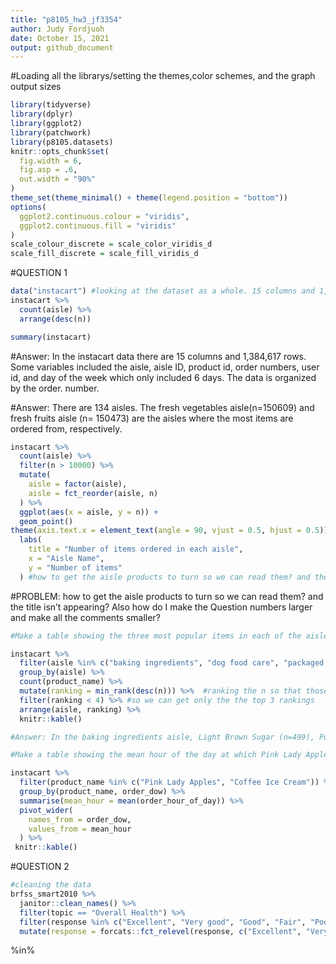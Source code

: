 ```yaml
---
title: "p8105_hw3_jf3354"
author: Judy Fordjuoh
date: October 15, 2021
output: github_document
---
```


#Loading all the librarys/setting the themes,color schemes, and the graph output sizes 
```r
library(tidyverse)
library(dplyr)
library(ggplot2)
library(patchwork)
library(p8105.datasets)
knitr::opts_chunk$set(
  fig.width = 6,
  fig.asp = .6,
  out.width = "90%"
)
theme_set(theme_minimal() + theme(legend.position = "bottom"))
options(
  ggplot2.continuous.colour = "viridis",
  ggplot2.continuous.fill = "viridis"
)
scale_colour_discrete = scale_color_viridis_d
scale_fill_discrete = scale_fill_viridis_d
```

#QUESTION 1
```r
data("instacart") #looking at the dataset as a whole. 15 columns and 1,384,617 rows
instacart %>%
  count(aisle) %>%
  arrange(desc(n))

summary(instacart)
```
#Answer: In the instacart data there are 15 columns and 1,384,617 rows. Some variables included the aisle, aisle ID, product id, order numbers, user id, and day of the week which only included 6 days. The data is organized by the order. number.

#Answer: There are 134 aisles. The fresh vegetables aisle(n=150609) and fresh fruits aisle (n= 150473) are the aisles where the most items are ordered from, respectively. 

```r
instacart %>% 
  count(aisle) %>% 
  filter(n > 10000) %>% 
  mutate(
    aisle = factor(aisle),
    aisle = fct_reorder(aisle, n)
  ) %>% 
  ggplot(aes(x = aisle, y = n)) +
  geom_point() 
theme(axis.text.x = element_text(angle = 90, vjust = 0.5, hjust = 0.5)) +
  labs(
    title = "Number of items ordered in each aisle",
    x = "Aisle Name",
    y = "Number of items"
  ) #how to get the aisle products to turn so we can read them? and the title isn't appearing?
```
#PROBLEM: how to get the aisle products to turn so we can read them? and the title isn't appearing? Also how do I make the Question numbers larger and make all the comments smaller?

```r
#Make a table showing the three most popular items in each of the aisles “baking ingredients”, “dog food care”, and “packaged vegetables fruits”. Include the number of times each item is ordered in your table.

instacart %>%
  filter(aisle %in% c("baking ingredients", "dog food care", "packaged vegetables fruits")) %>% #%in% checks whether or not the object is contained in the other object.  == is a logical operator that checks for identity properties.
  group_by(aisle) %>%
  count(product_name) %>%
  mutate(ranking = min_rank(desc(n))) %>%  #ranking the n so that those with the least ranking go to the bottom
  filter(ranking < 4) %>% #so we can get only the the top 3 rankings
  arrange(aisle, ranking) %>%
  knitr::kable()

#Answer: In the baking ingredients aisle, Light Brown Sugar (n=499), Pure Baking Soda (n=387), and Cane Sugar (n=336), are the 3 most popular items. In the dog food care aisle, Snack Sticks Chicken & Rice Recipe Dog Treats (n=30), Organix Chicken & Brown Rice Recipe (n=28), and Small Dog Biscuits (n=26), are the 3 most popular items. In the packaged vegetables and fruits aisle, Organic Baby Spinach (n=9784), Organic Raspberries (n=5546), and Organic Blueberries (n=4966), are the 3 most popular items.
```

```r
#Make a table showing the mean hour of the day at which Pink Lady Apples and Coffee Ice Cream are ordered on each day of the week; format this table for human readers (i.e. produce a 2 x 7 table).

instacart %>% 
  filter(product_name %in% c("Pink Lady Apples", "Coffee Ice Cream")) %>% 
  group_by(product_name, order_dow) %>% 
  summarise(mean_hour = mean(order_hour_of_day)) %>% 
  pivot_wider(
    names_from = order_dow,
    values_from = mean_hour
  ) %>%
 knitr::kable()
```


#QUESTION 2
```r
#cleaning the data 
brfss_smart2010 %>% 
  janitor::clean_names() %>%
  filter(topic == "Overall Health") %>%
  filter(response %in% c("Excellent", "Very good", "Good", "Fair", "Poor")) %>% #include only responses from “Excellent” to “Poor”
  mutate(response = forcats::fct_relevel(response, c("Excellent", "Very good", "Good", "Fair", "Poor"))) #organizing the responses as a factor taking levels ordered from “Excellent” to “Poor”

```

 %in%
